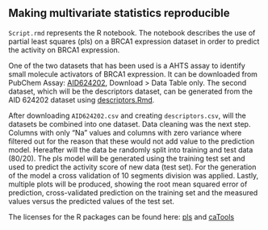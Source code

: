 ## Making multivariate statistics reproducible

`Script.rmd` represents the R notebook. The notebook describes the use of partial least squares (pls) on a BRCA1 expression dataset in order to predict the activity on BRCA1 expression.

One of the two datasets that has been used is a AHTS assay to identify small molecule activators of BRCA1 expression. It can be downloaded from PubChem Assay: [AID624202](https://pubchem.ncbi.nlm.nih.gov/bioassay/624202), Download > Data Table only. The second dataset, which will be the descriptors dataset, can be generated from the AID 624202 dataset using [descriptors.Rmd](https://github.com/egonw/scientificProgramming/blob/master/assignment%202/descriptors.Rmd). 

After downloading `AID624202.csv` and creating `descriptors.csv`, will the datasets be combined into one dataset. Data cleaning was the next step. Columns with only "Na" values and columns with zero variance where filtered out for the reason that these would not add value to the prediction model. Hereafter will the data be randomly split into training and test data (80/20). The pls model will be generated using the training test set and used to predict the activity score of new data (test set). For the generation of the model a cross validation of 10 segments division was applied. Lastly, multiple plots will be produced, showing the root mean squared error of prediction, cross-validated prediction on the training set and the measured values versus the predicted values of the test set.

The licenses for the R packages can be found here: [pls](https://cran.r-project.org/web/licenses/GPL-2) and [caTools](https://cran.r-project.org/web/licenses/GPL-3)



